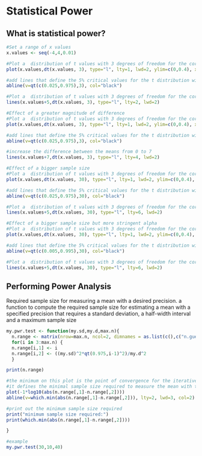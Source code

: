 # Statistical Power {#power}

## What is statistical power?

```r
#Set a range of x values
x.values <- seq(-4,4,0.01)

#Plot a  distribution of t values with 3 degrees of freedom for the corresponding x values
plot(x.values,dt(x.values, 3), type="l", lty=1, lwd=2, ylim=c(0,0.4), xlab="t", ylab="probability", xlim=c(-4,10))

#add lines that define the 5% critical values for the t distribution with 3 degrees of freedom
abline(v=qt(c(0.025,0.975),3), col="black")

#Plot a  distribution of t values with 3 degrees of freedom for the corresponding x values in which the true difference is 5
lines(x.values+5,dt(x.values, 3), type="l", lty=2, lwd=2)

#Effect of a greater magnitude of difference
#Plot a  distribution of t values with 3 degrees of freedom for the corresponding x values
plot(x.values,dt(x.values, 3), type="l", lty=1, lwd=2, ylim=c(0,0.4), xlab="t", ylab="probability", xlim=c(-4,10))

#add lines that define the 5% critical values for the t distribution with 3 degrees of freedom
abline(v=qt(c(0.025,0.975),3), col="black")

#increase the difference between the means from 0 to 7
lines(x.values+7,dt(x.values, 3), type="l", lty=4, lwd=2)

#Effect of a bigger sample size
#Plot a  distribution of t values with 3 degrees of freedom for the corresponding x values
plot(x.values,dt(x.values, 30), type="l", lty=1, lwd=2, ylim=c(0,0.4), xlab="t", ylab="probability", xlim=c(-4,10))

#add lines that define the 5% critical values for the t distribution with 3 degrees of freedom
abline(v=qt(c(0.025,0.975),30), col="black")

#Plot a  distribution of t values with 3 degrees of freedom for the corresponding x values
lines(x.values+5,dt(x.values, 30), type="l", lty=6, lwd=2)

#Effect of a bigger sample size but more stringent alpha
#Plot a  distribution of t values with 3 degrees of freedom for the corresponding x values
plot(x.values,dt(x.values, 30), type="l", lty=1, lwd=2, ylim=c(0,0.4), xlab="t", ylab="probability", xlim=c(-4,10))

#add lines that define the 5% critical values for the t distribution with 3 degrees of freedom
abline(v=qt(c(0.005,0.995),30), col="black")

#Plot a  distribution of t values with 3 degrees of freedom for the corresponding x values
lines(x.values+5,dt(x.values, 30), type="l", lty=6, lwd=2)

```

## Performing Power Analysis

Required sample size for measuring a mean with a desired precision. a function to compute the required sample size for estimating a mean with a specified precision that requires a standard deviation, a half-width interval and a maximum sample size  

```r
my.pwr.test <- function(my.sd,my.d,max.n){
  n.range <- matrix(nrow=max.n, ncol=2, dimnames = as.list(c(),c("n.guess", "n.val")))
  for(i in 3:max.n) {
  n.range[i,1] <- i
  n.range[i,2] <- ((my.sd)^2*qt(0.975,i-1)^2)/my.d^2
  }

print(n.range)

#the minimum on this plot is the point of convergence for the iterative calculation
#it defines the minimal sample size required to measure the mean with the specified precision
plot(-1*log10(abs(n.range[,1]-n.range[,2])))
abline(v=which.min(abs(n.range[,1]-n.range[,2])), lty=2, lwd=3, col=2)

#print out the minimum sample size required  
print("minimum sample size required:")
print(which.min(abs(n.range[,1]-n.range[,2])))

}

#example
my.pwr.test(30,10,40)

```


